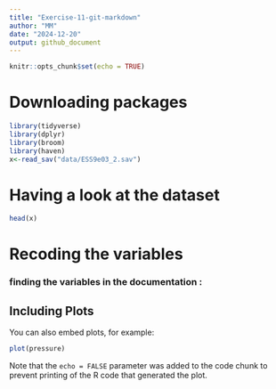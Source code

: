 ```yaml
---
title: "Exercise-11-git-markdown"
author: "MM"
date: "2024-12-20"
output: github_document
---
```


```r
knitr::opts_chunk$set(echo = TRUE)
```

# Downloading packages

```r
library(tidyverse)
library(dplyr)
library(broom)
library(haven)
x<-read_sav("data/ESS9e03_2.sav")
```



# Having a look at the dataset
```r
head(x)
```


# Recoding the variables
### finding the variables in the documentation :




## Including Plots

You can also embed plots, for example:

```r
plot(pressure)
```

Note that the `echo = FALSE` parameter was added to the code chunk to prevent printing of the R code that generated the plot.

